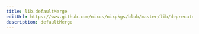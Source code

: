 ```yaml
---
title: lib.defaultMerge
editUrl: https://www.github.com/nixos/nixpkgs/blob/master/lib/deprecated.nix#L22C18
description: defaultMerge
---
```




<LinkCard
    title="Contribute Now!"
    description="API Documentation is done in our source code"
    href="https://www.github.com/nixos/nixpkgs/blob/master/lib/deprecated.nix#L22C18"
/>

